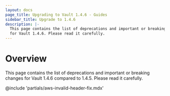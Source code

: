 ```yaml
---
layout: docs
page_title: Upgrading to Vault 1.4.6 - Guides
sidebar_title: Upgrade to 1.4.6
description: |-
  This page contains the list of deprecations and important or breaking changes
  for Vault 1.4.6. Please read it carefully.
---
```


# Overview

This page contains the list of deprecations and important or breaking changes
for Vault 1.4.6 compared to 1.4.5. Please read it carefully.

@include 'partials/aws-invalid-header-fix.mdx'
